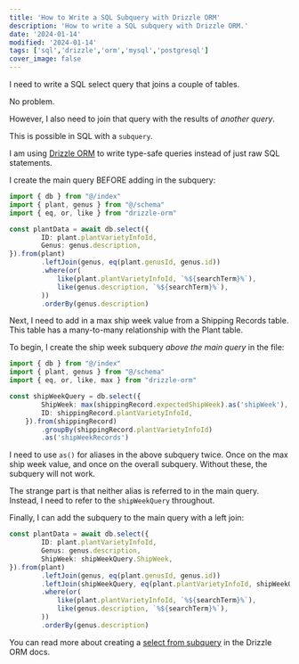 ```yaml
---
title: 'How to Write a SQL Subquery with Drizzle ORM'
description: 'How to write a SQL subquery with Drizzle ORM.'
date: '2024-01-14'
modified: '2024-01-14'
tags: ['sql','drizzle','orm','mysql','postgresql']
cover_image: false
---
```


I need to write a SQL select query that joins a couple of tables. 

No problem. 

However, I also need to join that query with the results of _another query_. 

This is possible in SQL with a `subquery`. 

I am using [Drizzle ORM](https://orm.drizzle.team/) to write type-safe queries instead of just raw SQL statements. 

I create the main query BEFORE adding in the subquery: 
```ts
import { db } from "@/index"
import { plant, genus } from "@/schema"
import { eq, or, like } from "drizzle-orm"

const plantData = await db.select({
        ID: plant.plantVarietyInfoId,
        Genus: genus.description,
}).from(plant)
        .leftJoin(genus, eq(plant.genusId, genus.id))
        .where(or(
            like(plant.plantVarietyInfoId, `%${searchTerm}%`),
            like(genus.description, `%${searchTerm}%`),
        ))
        .orderBy(genus.description)
```
Next, I need to add in a max ship week value from a Shipping Records table. This table has a many-to-many relationship with the Plant table. 

To begin, I create the ship week subquery _above the main query_ in the file: 
```ts 
import { db } from "@/index"
import { plant, genus } from "@/schema"
import { eq, or, like, max } from "drizzle-orm"

const shipWeekQuery = db.select({
        ShipWeek: max(shippingRecord.expectedShipWeek).as('shipWeek'),
        ID: shippingRecord.plantVarietyInfoId,
    }).from(shippingRecord)
        .groupBy(shippingRecord.plantVarietyInfoId)
        .as('shipWeekRecords')
```

I need to use `as()` for aliases in the above subquery twice. Once on the max ship week value, and once on the overall subquery. Without these, the subquery will not work. 

The strange part is that neither alias is referred to in the main query. Instead, I need to refer to the `shipWeekQuery` throughout.

Finally, I can add the subquery to the main query with a left join: 
```ts 
const plantData = await db.select({
        ID: plant.plantVarietyInfoId,
        Genus: genus.description,
        ShipWeek: shipWeekQuery.ShipWeek,
}).from(plant)
        .leftJoin(genus, eq(plant.genusId, genus.id))
        .leftJoin(shipWeekQuery, eq(plant.plantVarietyInfoId, shipWeekQuery.ID))
        .where(or(
            like(plant.plantVarietyInfoId, `%${searchTerm}%`),
            like(genus.description, `%${searchTerm}%`),
        ))
        .orderBy(genus.description)
```

You can read more about creating a [select from subquery](https://orm.drizzle.team/docs/select#select-from-subquery) in the Drizzle ORM docs.